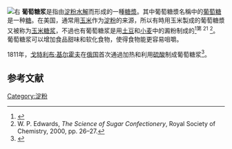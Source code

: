 {{Expand language|1=en|time=2021-01-27T06:21:02+00:00}}
[[File:Corn_syrup.jpg|右]]
'''葡萄糖浆'''是指由[[淀粉|淀粉]][[水解|水解]]而形成的一種[[糖漿|糖漿]]。其中葡萄糖漿名稱中的[[葡萄糖|葡萄糖]]是一种[[食糖|糖]]。在美国，通常用[[玉米|玉米]]作为[[淀粉|淀粉]]的来源，所以有時用玉米製成的葡萄糖漿又被称为[[玉米糖浆|玉米糖浆]]，不過也有葡萄糖浆是用[[马铃薯|土豆]]和[[小麦|小麦]]中的澱粉制成的<ref name="isbn1-4051-7556-7">{{Cite book|last=Peter Hull|title=Glucose Syrups: Technology and Applications|publisher=Wiley-Blackwell|year=2010|isbn=978-1-4051-7556-2}}</ref><sup>第 21</sup> <ref>W. P. Edwards, ''The Science of Sugar Confectionery'', Royal Society of Chemistry, 2000, pp. 26–27.</ref>。葡萄糖浆可以增加食品甜味和软化食物，使得食物能更容易咀嚼。

1811年，[[戈特利布·基尔霍夫|戈特利布·基尔霍夫]]在[[俄国|俄国]]首次通過加热和利用[[硫酸|硫酸]]制成葡萄糖浆<ref>{{Cite book|last=Hull|first=Peter|title=Glucose Syrups: Technology and Applications|date=2011|publisher=John Wiley & Sons|isbn=9781444314755|page=1|url=https://books.google.com/books?id=ry2E-9y-AkQC&pg=PA1|language=en}}</ref>。

==参考文献==
{{reflist}}

[[Category:淀粉|Category:淀粉]]